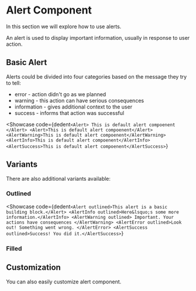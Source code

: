 

<MainContainer>

# Alert Component

<SubHeading>In this section we will explore how to use alerts.</SubHeading>

An alert is used to display important information, usually in response to user action.

## Basic Alert

Alerts could be divided into four categories based on the message they try to tell:

- error - action didn't go as we planned
- warning - this action can have serious consequences
- information - gives additional context to the user
- success - informs that action was successful

<Showcase
  code={dedent`<Alert> This is default alert compoenent </Alert>
      <Alert>This is default alert compoenent</Alert>
      <AlertWarning>This is default alert compoenent</AlertWarning>
      <AlertInfo>This is default alert compoenent</AlertInfo>
      <AlertSuccess>This is default alert compoenent</AlertSuccess>`}
>
  <Basic />
</Showcase>

## Variants

There are also additional variants available:

### Outlined

<Showcase
  code={dedent`<Alert outlined>This alert is a basic building block.</Alert>
      <AlertInfo outlined>Here&lsquo;s some more information.</AlertInfo>
      <AlertWarning outlined>
        Important. Your actions have consequences
      </AlertWarning>
      <AlertError outlined>Look out! Something went wrong. </AlertError>
      <AlertSuccess outlined>Success! You did it.</AlertSuccess>`}
>
  <Outlined />
</Showcase>

### Filled

## Customization

You can also easily customize alert component.

</MainContainer>
